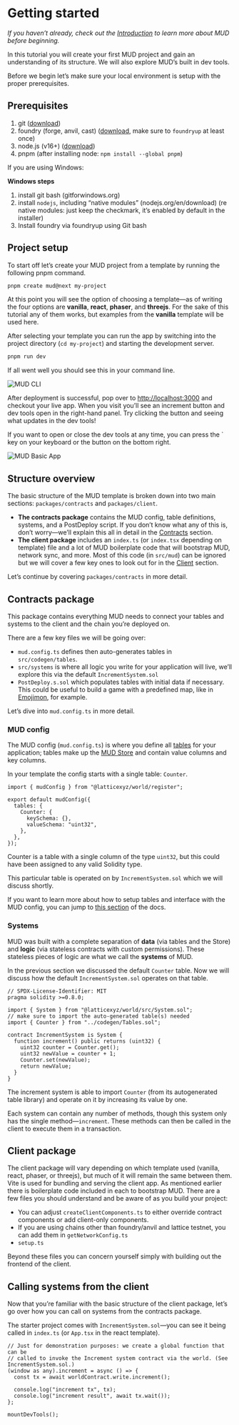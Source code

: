 # Getting started

_If you haven’t already, check out the [Introduction](/#introduction) to learn more about MUD before beginning._

In this tutorial you will create your first MUD project and gain an understanding of its structure. We will also explore MUD’s built in dev tools.

Before we begin let’s make sure your local environment is setup with the proper prerequisites.

## Prerequisites

1. git ([download](https://git-scm.com/downloads))
2. foundry (forge, anvil, cast) ([download](https://book.getfoundry.sh/getting-started/installation), make sure to `foundryup` at least once)
3. node.js (v16+) ([download](https://nodejs.org/en/download/))
4. pnpm (after installing node: `npm install --global pnpm`)

If you are using Windows:

**Windows steps**

1. install git bash (gitforwindows.org)
2. install `nodejs`, including “native modules” (nodejs.org/en/download) (re native modules: just keep the checkmark, it’s enabled by default in the installer)
3. Install foundry via foundryup using Git bash

## Project setup

To start off let’s create your MUD project from a template by running the following pnpm command.

```bash
pnpm create mud@next my-project
```

At this point you will see the option of choosing a template—as of writing the four options are **vanilla**, **react**, **phaser**, and **threejs**. For the sake of this tutorial any of them works, but examples from the **vanilla** template will be used here.

After selecting your template you can run the app by switching into the project directory (`cd my-project`) and starting the development server.

```bash
pnpm run dev
```

If all went well you should see this in your command line.

![MUD CLI](./quick-start-mud-cli.png)

After deployment is successful, pop over to [http://localhost:3000](http://localhost:3000) and checkout your live app. When you visit you’ll see an increment button and dev tools open in the right-hand panel. Try clicking the button and seeing what updates in the dev tools!

If you want to open or close the dev tools at any time, you can press the ` key on your keyboard or the button on the bottom right.

![MUD Basic App](./quick-start-mud-basic-app.png)

## Structure overview

The basic structure of the MUD template is broken down into two main sections: `packages/contracts` and `packages/client`.

- **The contracts package** contains the MUD config, table definitions, systems, and a PostDeploy script. If you don’t know what any of this is, don’t worry—we’ll explain this all in detail in the [Contracts](#contracts-package) section.
- **The client package** includes an `index.ts` (or `index.tsx` depending on template) file and a lot of MUD boilerplate code that will bootstrap MUD, network sync, and more. Most of this code (in `src/mud`) can be ignored but we will cover a few key ones to look out for in the [Client](#client-package) section.

Let’s continue by covering `packages/contracts` in more detail.

## Contracts package

This package contains everything MUD needs to connect your tables and systems to the client and the chain you’re deployed on.

There are a few key files we will be going over:

- `mud.config.ts` defines then auto-generates tables in `src/codegen/tables`.
- `src/systems` is where all logic you write for your application will live, we’ll explore this via the default `IncrementSystem.sol`
- `PostDeploy.s.sol` which populates tables with initial data if necessary. This could be useful to build a game with a predefined map, like in [Emojimon](./tutorials/emojimon), for example.

Let’s dive into `mud.config.ts` in more detail.

### MUD config

The MUD config (`mud.config.ts`) is where you define all [tables](/store/config#adding-tables) for your application; tables make up the [MUD Store](/store) and contain value columns and key columns.

In your template the config starts with a single table: `Counter`.

```tsx
import { mudConfig } from "@latticexyz/world/register";

export default mudConfig({
  tables: {
    Counter: {
      keySchema: {},
      valueSchema: "uint32",
    },
  },
});
```

Counter is a table with a single column of the type `uint32`, but this could have been assigned to any valid Solidity type.

This particular table is operated on by `IncrementSystem.sol` which we will discuss shortly.

If you want to learn more about how to setup tables and interface with the MUD config, you can jump to [this section](/store/config) of the docs.

### Systems

MUD was built with a complete separation of **data** (via tables and the Store) and **logic** (via stateless contracts with custom permissions). These stateless pieces of logic are what we call the **systems** of MUD.

In the previous section we discussed the default `Counter` table. Now we will discuss how the default `IncrementSystem.sol` operates on that table.

```tsx
// SPDX-License-Identifier: MIT
pragma solidity >=0.8.0;

import { System } from "@latticexyz/world/src/System.sol";
// make sure to import the auto-generated table(s) needed
import { Counter } from "../codegen/Tables.sol";

contract IncrementSystem is System {
  function increment() public returns (uint32) {
    uint32 counter = Counter.get();
    uint32 newValue = counter + 1;
    Counter.set(newValue);
    return newValue;
  }
}
```

The increment system is able to import `Counter` (from its autogenerated table library) and operate on it by increasing its value by one.

Each system can contain any number of methods, though this system only has the single method—`increment`. These methods can then be called in the client to execute them in a transaction.

## Client package

The client package will vary depending on which template used (vanilla, react, phaser, or threejs), but much of it will remain the same between them. Vite is used for bundling and serving the client app. As mentioned earlier there is boilerplate code included in each to bootstrap MUD. There are a few files you should understand and be aware of as you build your project:

- You can adjust `createClientComponents.ts` to either override contract components or add client-only components.
- If you are using chains other than foundry/anvil and lattice testnet, you can add them in `getNetworkConfig.ts`
- `setup.ts`

Beyond these files you can concern yourself simply with building out the frontend of the client.

## Calling systems from the client

Now that you’re familiar with the basic structure of the client package, let’s go over how you can call on systems from the contracts package.

The starter project comes with `IncrementSystem.sol`—you can see it being called in `index.ts` (or `App.tsx` in the react template).

```tsx
// Just for demonstration purposes: we create a global function that can be
// called to invoke the Increment system contract via the world. (See IncrementSystem.sol.)
(window as any).increment = async () => {
  const tx = await worldContract.write.increment();

  console.log("increment tx", tx);
  console.log("increment result", await tx.wait());
};

mountDevTools();
```

